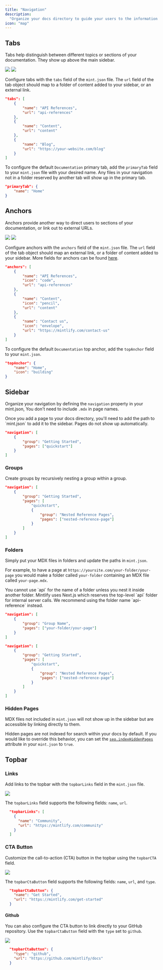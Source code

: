```yaml
---
title: "Navigation"
description:
  "Organize your docs directory to guide your users to the information they need "
icon: "map"
---
```


## Tabs

Tabs help distinguish between different topics or sections of your
documentation. They show up above the main sidebar.

<Frame>
  <img className="block dark:hidden rounded-md" src="/images/tabs-light.png" />
  <img className="hidden dark:block rounded-md" src="/images/tabs-dark.png" />
</Frame>

Configure tabs with the `tabs` field of the `mint.json` file. The `url` field of
the tab object should map to a folder of content added to your sidebar, or an
external link.

```json
"tabs": [
    {
        "name": "API References",
        "url": "api-references"
    },
    {
        "name": "Content",
        "url": "content"
    },
    {
        "name": "Blog",
        "url": "https://your-website.com/blog"
    }
]
```

To configure the default `Documentation` primary tab, add the `primaryTab` field
to your `mint.json` file with your desired name. Any files in your navigation
not in a folder reserved by another tab will show up in the primary tab.

```json
"primaryTab": {
    "name": "Home"
}
```

## Anchors

Anchors provide another way to direct users to sections of your documentation,
or link out to external URLs.

<Frame>
  <img
    className="block dark:hidden rounded-md"
    src="/images/anchor-light.png"
  />
  <img className="hidden dark:block rounded-md" src="/images/anchor-dark.png" />
</Frame>

Configure anchors with the `anchors` field of the `mint.json` file. The `url`
field of the tab object should map an external link, or a folder of content
added to your sidebar. More fields for anchors can be found
[here](/settings/global).

```json
"anchors": [
    {
        "name": "API References",
        "icon": "code",
        "url": "api-references"
    },
    {
        "name": "Content",
        "icon": "pencil",
        "url": "content"
    },
    {
        "name": "Contact us",
        "icon": "envelope",
        "url": "https://mintlify.com/contact-us"
    }
]
```

To configure the default `Documentation` top anchor, add the `topAnchor` field
to your `mint.json`.

```json
"topAnchor": {
    "name": "Home",
    "icon": "building"
}
```

## Sidebar

Organize your navigation by defining the `navigation` property in your
mint.json, You don't need to include `.mdx` in page names.

<Info>
  Once you add a page to your docs directory, you'll need to add the path to
  `mint.json` to add it to the sidebar. Pages do not show up automatically.
</Info>

```json Regular Navigation
"navigation": [
    {
        "group": "Getting Started",
        "pages": ["quickstart"]
    }
]
```

### Groups

Create groups by recursively nesting a group within a group.

```json Nested Navigation
"navigation": [
    {
        "group": "Getting Started",
        "pages": [
            "quickstart",
            {
                "group": "Nested Reference Pages",
                "pages": ["nested-reference-page"]
            }
        ]
    }
]
```

### Folders

Simply put your MDX files in folders and update the paths in `mint.json`.

For example, to have a page at `https://yoursite.com/your-folder/your-page` you
would make a folder called `your-folder` containing an MDX file called
`your-page.mdx`.

<Warning>
  You cannot use `api` for the name of a folder unless you nest it inside
  another folder. Mintlify uses Next.js which reserves the top-level `api`
  folder for internal server calls. We recommend using the folder name
  `api-reference` instead.
</Warning>

<CodeGroup>

```json Navigation With Folder
"navigation": [
    {
        "group": "Group Name",
        "pages": ["your-folder/your-page"]
    }
]
```

```json Nested Navigation
"navigation": [
    {
        "group": "Getting Started",
        "pages": [
            "quickstart",
            {
                "group": "Nested Reference Pages",
                "pages": ["nested-reference-page"]
            }
        ]
    }
]
```

</CodeGroup>

### Hidden Pages

MDX files not included in `mint.json` will not show up in the sidebar but are
accessible by linking directly to them.

Hidden pages are not indexed for search within your docs by default. If you
would like to override this behavior, you can set the
[`seo.indexHiddenPages`](/settings/global#search-engine-optimization) attribute
in your `mint.json` to `true`.

## Topbar

### Links

Add links to the topbar with the `topbarLinks` field in the `mint.json` file.

<Frame>
  <img className="block rounded-md" src="/images/topbar-links.png" />
</Frame>

The `topbarLinks` field supports the following fields: `name`, `url`.

```json
  "topbarLinks": [
    {
      "name": "Community",
      "url": "https://mintlify.com/community"
    }
  ]
```

### CTA Button

Customize the call-to-action (CTA) button in the topbar using the `topbarCTA`
field.

<Frame>
  <img className="block rounded-md" src="/images/topbar-cta-get-started.png" />
</Frame>

The `topbarCtaButton` field supports the following fields: `name`, `url`, and `type`.

```json
  "topbarCtaButton": {
    "name": "Get Started",
    "url": "https://mintlify.com/get-started"
  }
```

#### Github

You can also configure the CTA button to link directly to your GitHub
repository. Use the `topbarCtaButton` field with the `type` set to `github`.

<Frame>
  <img className="block rounded-md" src="/images/topbar-cta-github.png" />
</Frame>

```json
  "topbarCtaButton": {
    "type": "github",
    "url": "https://github.com/mintlify/docs"
  }
```
